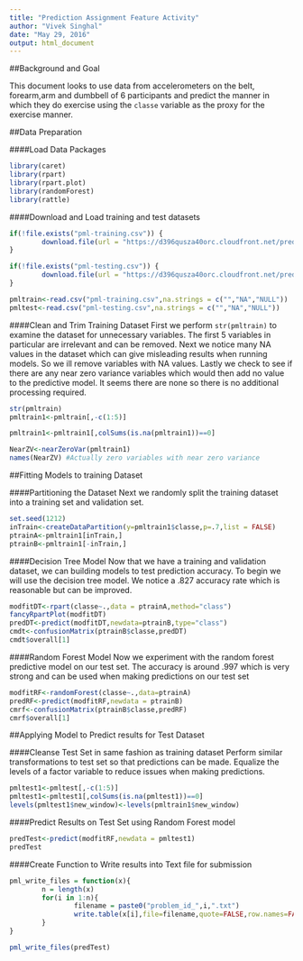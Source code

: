 ```yaml
---
title: "Prediction Assignment Feature Activity"
author: "Vivek Singhal"
date: "May 29, 2016"
output: html_document
---
```


##Background and Goal

This document looks to use data from accelerometers on the belt, forearm,arm and dumbbell of 6 participants and predict the manner in which they do exercise using the `classe` variable as the proxy for the exercise manner. 

##Data Preparation

####Load Data Packages

```r
library(caret)
library(rpart)
library(rpart.plot)
library(randomForest)
library(rattle)

```

####Download and Load training and test datasets

```r
if(!file.exists("pml-training.csv")) {
        download.file(url = "https://d396qusza40orc.cloudfront.net/predmachlearn/pml-training.csv",destfile = "pml-training.csv")
}

if(!file.exists("pml-testing.csv")) {
        download.file(url = "https://d396qusza40orc.cloudfront.net/predmachlearn/pml-testing.csv",destfile = "pml-testing.csv")
}

pmltrain<-read.csv("pml-training.csv",na.strings = c("","NA","NULL"))
pmltest<-read.csv("pml-testing.csv",na.strings = c("","NA","NULL"))


```

####Clean and Trim Training Dataset
First we perform `str(pmltrain)` to examine the dataset for unnecessary variables. The first 5 variables in particular are irrelevant and can be removed. Next we notice many NA values in the dataset which can give misleading results when running models. So we ill remove variables with NA values. Lastly we check to see if there are any near zero variance variables which would then add no value to the predictive model. It seems there are none so there is no additional processing required.

```r
str(pmltrain)
pmltrain1<-pmltrain[,-c(1:5)]

pmltrain1<-pmltrain1[,colSums(is.na(pmltrain1))==0]

NearZV<-nearZeroVar(pmltrain1)
names(NearZV) #Actually zero variables with near zero variance

```

##Fitting Models to training Dataset

####Partitioning the Dataset
Next we randomly split the training dataset into a training set and validation set.
```r
set.seed(1212)
inTrain<-createDataPartition(y=pmltrain1$classe,p=.7,list = FALSE)
ptrainA<-pmltrain1[inTrain,]
ptrainB<-pmltrain1[-inTrain,]

```


####Decision Tree Model
Now that we have a training and validation dataset, we can building models to test prediction accuracy. To begin we will use the decision tree model. We notice a .827 accuracy rate which is reasonable but can be improved.

```r
modfitDT<-rpart(classe~.,data = ptrainA,method="class")
fancyRpartPlot(modfitDT)
predDT<-predict(modfitDT,newdata=ptrainB,type="class")
cmdt<-confusionMatrix(ptrainB$classe,predDT)
cmdt$overall[1]

```

####Random Forest Model
Now we experiment with the random forest predictive model on our test set. The accuracy is around .997 which is very strong and can be used when making predictions on our test set

```r
modfitRF<-randomForest(classe~.,data=ptrainA)
predRF<-predict(modfitRF,newdata = ptrainB)
cmrf<-confusionMatrix(ptrainB$classe,predRF)
cmrf$overall[1] 
```

##Applying Model to Predict results for Test Dataset

####Cleanse Test Set in same fashion as training dataset
Perform similar transformations to test set so that predictions can be made. Equalize the levels of a factor variable to reduce issues when making predictions.
```r
pmltest1<-pmltest[,-c(1:5)]
pmltest1<-pmltest1[,colSums(is.na(pmltest1))==0]
levels(pmltest1$new_window)<-levels(pmltrain1$new_window)

```

####Predict Results on Test Set using Random Forest model
```r
predTest<-predict(modfitRF,newdata = pmltest1)
predTest
```

####Create Function to Write results into Text file for submission
```r
pml_write_files = function(x){
        n = length(x)
        for(i in 1:n){
                filename = paste0("problem_id_",i,".txt")
                write.table(x[i],file=filename,quote=FALSE,row.names=FALSE,col.names=FALSE)
        }
}

pml_write_files(predTest)

```

